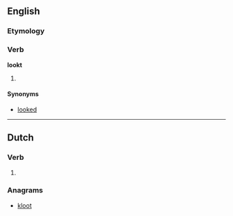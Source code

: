 ==English==

===Etymology===
{{suffix|look|t}}

===Verb===
'''lookt'''

# {{archaic}} {{past of|[[look]]}}

====Synonyms====
* [[looked]]

----

==Dutch==

===Verb===
{{infl|nl}}

# {{nl-verb-form|p=2-gij|n=sg|t=past|m=ind|luiken}}

===Anagrams===
* [[kloot#Dutch|kloot]]